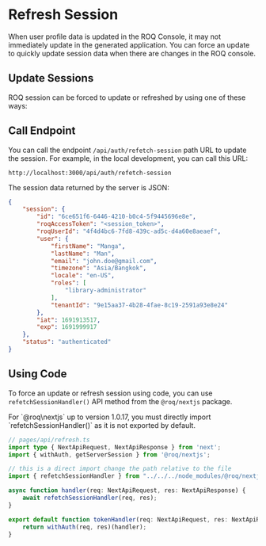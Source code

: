 
# Refresh Session

When user profile data is updated in the ROQ Console, it may not immediately update in the generated application. You can force an update to quickly update session data when there are changes in the ROQ console.

## Update Sessions

ROQ session can be forced to update or refreshed by using one of these ways:

## Call Endpoint

You can call the endpoint `/api/auth/refetch-session` path URL to update the session. For example, in the local development, you can call this URL:

```shell
http://localhost:3000/api/auth/refetch-session
```

The session data returned by the server is JSON:

```json
{
    "session": {
        "id": "6ce651f6-6446-4210-b0c4-5f9445696e8e",
        "roqAccessToken": "<session_token>",
        "roqUserId": "4f4d4bc6-7fd8-439c-ad5c-d4a60e8aeaef",
        "user": {
            "firstName": "Manga",
            "lastName": "Man",
            "email": "john.doe@gmail.com",
            "timezone": "Asia/Bangkok",
            "locale": "en-US",
            "roles": [
                "library-administrator"
            ],
            "tenantId": "9e15aa37-4b28-4fae-8c19-2591a93e8e24"
        },
        "iat": 1691913517,
        "exp": 1691999917
    },
    "status": "authenticated"
}
```

## Using Code

To force an update or refresh session using code, you can use `refetchSessionHandler()` API method from the `@roq/nextjs` package.

<Callout type="warning">
For `@roq\nextjs`  up to version 1.0.17, you must directly import `refetchSessionHandler()` as it is not exported by default.
</Callout>

```ts
// pages/api/refresh.ts
import type { NextApiRequest, NextApiResponse } from 'next';
import { withAuth, getServerSession } from '@roq/nextjs';

// this is a direct import change the path relative to the file
import { refetchSessionHandler } from "../../../node_modules/@roq/nextjs/dist/src/handlers/refetch-session";

async function handler(req: NextApiRequest, res: NextApiResponse) {
    await refetchSessionHandler(req, res);
}

export default function tokenHandler(req: NextApiRequest, res: NextApiResponse) {
    return withAuth(req, res)(handler);
}

```